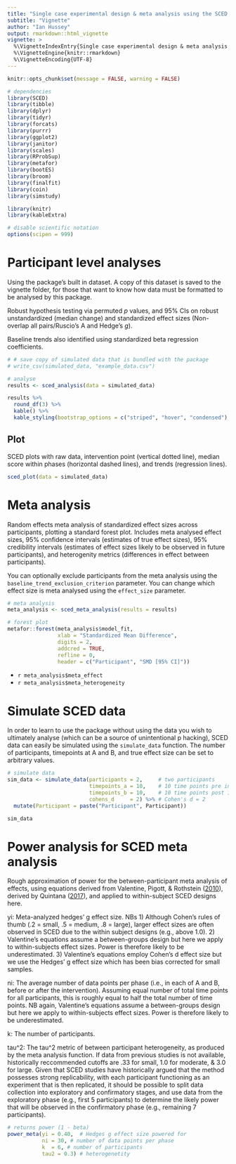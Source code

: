 ```yaml
---
title: "Single case experimental design & meta analysis using the SCED package"
subtitle: "Vignette"
author: "Ian Hussey"
output: rmarkdown::html_vignette
vignette: >
  %\VignetteIndexEntry{Single case experimental design & meta analysis using the SCED package}
  %\VignetteEngine{knitr::rmarkdown}
  %\VignetteEncoding{UTF-8}
---
```

  
```r

knitr::opts_chunk$set(message = FALSE, warning = FALSE)

```

```r

# dependencies
library(SCED)
library(tibble)
library(dplyr)
library(tidyr)
library(forcats)
library(purrr)
library(ggplot2)
library(janitor)
library(scales)
library(RProbSup)
library(metafor)
library(bootES)
library(broom)
library(finalfit)
library(coin)
library(simstudy)

library(knitr)
library(kableExtra)

# disable scientific notation
options(scipen = 999) 

```

# Participant level analyses

Using the package's built in dataset. A copy of this dataset is saved to the vignette folder, for those that want to know how data must be formatted to be analysed by this package.

Robust hypothesis testing via permuted *p* values, and 95% CIs on robust unstandardized (median change) and standardized effect sizes (Non-overlap all pairs/Ruscio's A and Hedge's *g*).

Baseline trends also identified using standardized beta regression coefficients.

```r

# # save copy of simulated data that is bundled with the package
# write_csv(simulated_data, "example_data.csv")

# analyse
results <- sced_analysis(data = simulated_data)

results %>%
  round_df(3) %>%
  kable() %>%
  kable_styling(bootstrap_options = c("striped", "hover", "condensed"), full_width = FALSE)

```

## Plot 

SCED plots with raw data, intervention point (vertical dotted line), median score within phases (horizontal dashed lines), and trends (regression lines).

```r

sced_plot(data = simulated_data)

```

# Meta analysis

Random effects meta analysis of standardized effect sizes across participants, plotting a standard forest plot. Includes meta analysed effect sizes, 95% confidence intervals (estimates of true effect sizes), 95% credibility intervals (estimates of effect sizes likely to be observed in future participants), and heterogenity metrics (differences in effect between participants). 

You can optionally exclude participants from the meta analysis using the `baseline_trend_exclusion_criterion` parameter. You can change which effect size is meta analysed using the `effect_size` parameter.

```r

# meta analysis
meta_analysis <- sced_meta_analysis(results = results)

# forest plot
metafor::forest(meta_analysis$model_fit,
                xlab = "Standardized Mean Difference",
                digits = 2,
                addcred = TRUE,
                refline = 0,
                header = c("Participant", "SMD [95% CI]"))

```

- `r meta_analysis$meta_effect`
- `r meta_analysis$meta_heterogeneity`

# Simulate SCED data

In order to learn to use the package without using the data you wish to ultimately analyse (which can be a source of unintentional p hacking), SCED data can easily be simulated using the `simulate_data` function. The number of participants, timepoints at A and B, and true effect size can be set to arbitrary values.

```r

# simulate data
sim_data <- simulate_data(participants = 2,     # two participants
                          timepoints_a = 10,    # 10 time points pre intervention 
                          timepoints_b = 10,    # 10 time points post intervention
                          cohens_d     = 2) %>% # Cohen's d = 2
  mutate(Participant = paste("Participant", Participant))

sim_data

```

# Power analysis for SCED meta analysis

Rough approximation of power for the between-participant meta analysis of effects, using equations derived from Valentine, Pigott, & Rothstein ([2010](https://doi.org/10.3102/1076998609346961)), derived by Quintana ([2017](https://towardsdatascience.com/how-to-calculate-statistical-power-for-your-meta-analysis-e108ee586ae8)), and applied to within-subject SCED designs here.

yi: Meta-analyzed hedges' g effect size. NBs 1) Although Cohen's rules of thumb (.2 = small, .5 = medium, .8 = large), larger effect sizes are often observed in SCED due to the within subject designs (e.g., above 1.0). 2) Valentine's equations assume a between-groups design but here we apply to within-subjects effect sizes. Power is therefore likely to be underestimated. 3) Valentine's equations employ Cohen's d effect size but we use the Hedges' g effect size which has been bias corrected for small samples. 

ni: The average number of data points per phase (i.e., in each of A and B, before or after the intervention). Assuming equal number of total time points for all participants, this is roughly equal to half the total number of time points. NB again, Valentine's equations assume a between-groups design but here we apply to within-subjects effect sizes. Power is therefore likely to be underestimated.

k: The number of participants.

tau^2: The tau^2 metric of between participant heterogeneity, as produced by the meta analysis function. If data from previous studies is not available, historically reccommended cutoffs are .33 for small, 1.0 for moderate, & 3.0 for large. Given that SCED studies have historically argued that the method possesses strong replicability, with each participant functioning as an experiment that is then replicated, it should be possible to split data collection into exploratory and confirmatory stages, and use data from the exploratory phase (e.g., first 5 participants) to determine the likely power that will be observed in the confirmatory phase (e.g., remaining 7 participants). 


```r

# returns power (1 - beta)
power_meta(yi = 0.40,  # Hedges g effect size powered for
           ni = 30, # number of data points per phase
           k  = 6, # number of participants
           tau2 = 0.3) # heterogenetity

```
